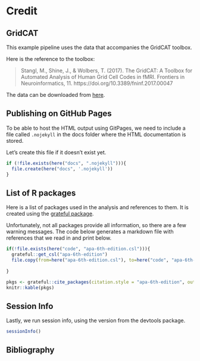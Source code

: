 # Credit

## GridCAT

This example pipeline uses the data that accompanies the GridCAT toolbox.

Here is the reference to the toolbox:  

>Stangl, M., Shine, J., & Wolbers, T. (2017). The GridCAT: A Toolbox for Automated Analysis of Human Grid Cell Codes in fMRI. Frontiers in Neuroinformatics, 11. https://doi.org/10.3389/fninf.2017.00047

The data can be downloaded from [here](https://www.nitrc.org/projects/gridcat/).

## Publishing on GitHub Pages

To be able to host the HTML output using GitPages, we need to include a file called ```.nojekyll``` in the docs folder where the HTML documentation is stored.

Let's create this file if it doesn't exist yet.

```r

if (!file.exists(here("docs", ".nojekyll"))){
  file.create(here("docs", '.nojekyll'))
}  
```

## List of R packages
Here is a list of packages used in the analysis and references to them. It is created using the [grateful package](https://github.com/Pakillo/grateful).  

Unfortunately, not all packages provide all information, so there are a few warning messages. The code below generates a markdown file with references that we read in and print below. 

```r

if(!file.exists(here("code", "apa-6th-edition.csl"))){
  grateful::get_csl("apa-6th-edition")
  file.copy(from=here("apa-6th-edition.csl"), to=here("code", "apa-6th-edition.csl"))
  
}

pkgs <- grateful::cite_packages(citation.style = "apa-6th-edition", output = "table")
knitr::kable(pkgs)
```


## Session Info

Lastly, we run session info, using the version from the devtools package.

```r
sessionInfo()
```


## Bibliography
